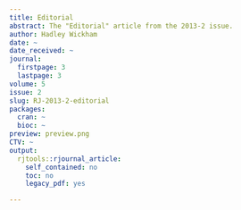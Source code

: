 ```yaml
---
title: Editorial
abstract: The "Editorial" article from the 2013-2 issue.
author: Hadley Wickham
date: ~
date_received: ~
journal:
  firstpage: 3
  lastpage: 3
volume: 5
issue: 2
slug: RJ-2013-2-editorial
packages:
  cran: ~
  bioc: ~
preview: preview.png
CTV: ~
output:
  rjtools::rjournal_article:
    self_contained: no
    toc: no
    legacy_pdf: yes

---
```

